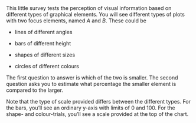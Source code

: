

&nbsp;

This little survey tests the perception of visual information based on different types of graphical elements. You will see different types of plots with two focus elements, named *A* and *B*. These could be 

  - lines of different angles
  
  - bars of different height 
  
  - shapes of different sizes
  
  - circles of different colours

The first question to answer is which of the two is smaller. The second question asks you to estimate what percentage the smaller element is compared to the larger.

Note that the type of scale provided differs between the different types. For the bars, you'll see an ordinary y-axis with limits of 0 and 100. For the shape- and colour-trials, you'll see a scale provided at the top of the chart. 



